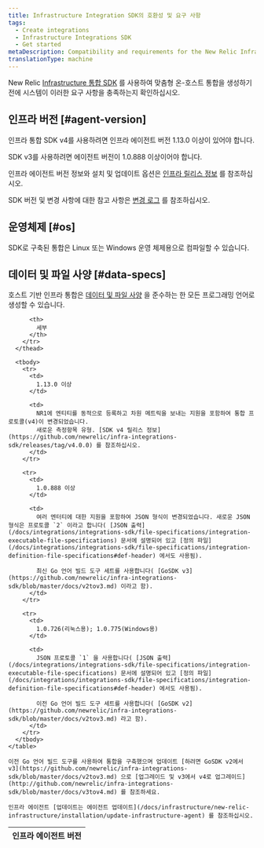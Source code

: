 ```yaml
---
title: Infrastructure Integration SDK의 호환성 및 요구 사항
tags:
  - Create integrations
  - Infrastructure Integrations SDK
  - Get started
metaDescription: Compatibility and requirements for the New Relic Infrastructure Integration SDK.
translationType: machine
---
```


New Relic [Infrastructure 통합 SDK](/docs/intro-infrastructure-integration-sdk) 를 사용하여 맞춤형 온-호스트 통합을 생성하기 전에 시스템이 이러한 요구 사항을 충족하는지 확인하십시오.

## 인프라 버전 [#agent-version]

인프라 통합 SDK v4를 사용하려면 인프라 에이전트 버전 1.13.0 이상이 있어야 합니다.

SDK v3를 사용하려면 에이전트 버전이 1.0.888 이상이어야 합니다.

인프라 에이전트 버전 정보와 설치 및 업데이트 옵션은 [인프라 릴리스 정보](/docs/release-notes/infrastructure-release-notes/infrastructure-agent-release-notes) 를 참조하십시오.

SDK 버전 및 변경 사항에 대한 참고 사항은 [변경 로그](#change-log) 를 참조하십시오.

## 운영체제 [#os]

SDK로 구축된 통합은 Linux 또는 Windows 운영 체제용으로 컴파일할 수 있습니다.

## 데이터 및 파일 사양 [#data-specs]

호스트 기반 인프라 통합은 [데이터 및 파일 사양](/docs/infrastructure/integrations-sdk/get-started/create-activate-infrastructure-integration) 을 준수하는 한 모든 프로그래밍 언어로 생성할 수 있습니다.

<CollapserGroup>
  <Collapser
    id="change-log"
    title="SDK 버전 변경"
  >
    <table>
      <thead>
        <tr>
          <th style={{ width: "200px" }}>
            인프라 에이전트 버전
          </th>

          <th>
            세부
          </th>
        </tr>
      </thead>

      <tbody>
        <tr>
          <td>
            1.13.0 이상
          </td>

          <td>
            NR1에 엔티티를 동적으로 등록하고 차원 메트릭을 보내는 지원을 포함하여 통합 프로토콜(v4)이 변경되었습니다.  
            새로운 측정항목 유형. [SDK v4 릴리스 정보](https://github.com/newrelic/infra-integrations-sdk/releases/tag/v4.0.0) 를 참조하십시오.
          </td>
        </tr>

        <tr>
          <td>
            1.0.888 이상
          </td>

          <td>
            여러 엔터티에 대한 지원을 포함하여 JSON 형식이 변경되었습니다. 새로운 JSON 형식은 프로토콜 `2` 이라고 합니다( [JSON 출력](/docs/integrations/integrations-sdk/file-specifications/integration-executable-file-specifications) 문서에 설명되어 있고 [정의 파일](/docs/integrations/integrations-sdk/file-specifications/integration-definition-file-specifications#def-header) 에서도 사용됨).

            최신 Go 언어 빌드 도구 세트를 사용합니다( [GoSDK v3](https://github.com/newrelic/infra-integrations-sdk/blob/master/docs/v2tov3.md) 이라고 함).
          </td>
        </tr>

        <tr>
          <td>
            1.0.726(리눅스용); 1.0.775(Windows용)
          </td>

          <td>
            JSON 프로토콜 `1` 을 사용합니다( [JSON 출력](/docs/integrations/integrations-sdk/file-specifications/integration-executable-file-specifications) 문서에 설명되어 있고 [정의 파일](/docs/integrations/integrations-sdk/file-specifications/integration-definition-file-specifications#def-header) 에서도 사용됨).

            이전 Go 언어 빌드 도구 세트를 사용합니다( [GoSDK v2](https://github.com/newrelic/infra-integrations-sdk/blob/master/docs/v2tov3.md) 라고 함).
          </td>
        </tr>
      </tbody>
    </table>

    이전 Go 언어 빌드 도구를 사용하여 통합을 구축했으며 업데이트 [하려면 GoSDK v2에서 v3](https://github.com/newrelic/infra-integrations-sdk/blob/master/docs/v2tov3.md) 으로 [업그레이드 및 v3에서 v4로 업그레이드](http://github.com/newrelic/infra-integrations-sdk/blob/master/docs/v3tov4.md) 를 참조하세요.

    인프라 에이전트 [업데이트는 에이전트 업데이트](/docs/infrastructure/new-relic-infrastructure/installation/update-infrastructure-agent) 를 참조하십시오.
  </Collapser>
</CollapserGroup>
